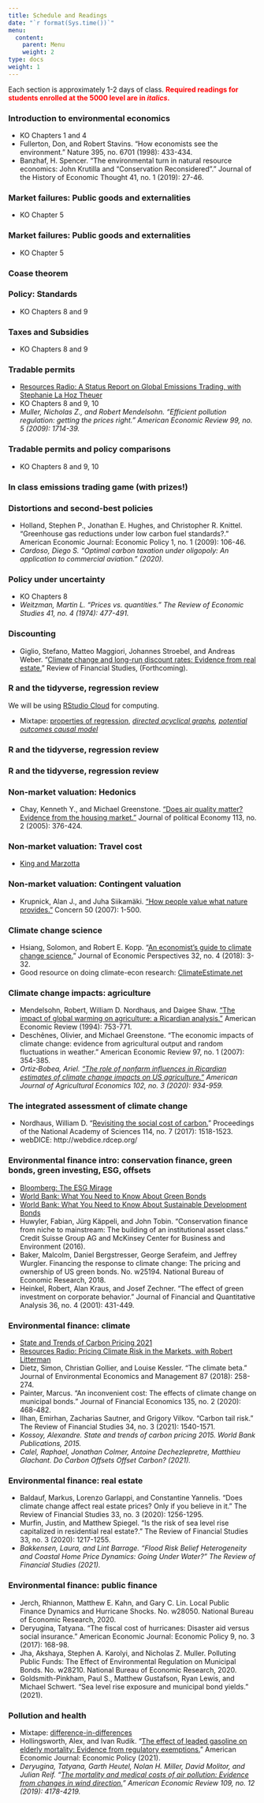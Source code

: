 ```yaml
---
title: Schedule and Readings
date: "`r format(Sys.time())`"
menu:
  content:
    parent: Menu
    weight: 2
type: docs
weight: 1
---
```


Each section is approximately 1-2 days of class. <span style="color:red">**Required readings for students enrolled at the 5000 level are in *italics*.** </span>

### Introduction to environmental economics

 - KO Chapters 1 and 4
 - Fullerton, Don, and Robert Stavins. "How economists see the environment." Nature 395, no. 6701 (1998): 433-434.
 - Banzhaf, H. Spencer. "The environmental turn in natural resource economics: John Krutilla and “Conservation Reconsidered”." Journal of the History of Economic Thought 41, no. 1 (2019): 27-46.

### Market failures: Public goods and externalities

 - KO Chapter 5

### Market failures: Public goods and externalities

  - KO Chapter 5

### Coase theorem

### Policy: Standards

  - KO Chapters 8 and 9

### Taxes and Subsidies

  - KO Chapters 8 and 9

### Tradable permits

  - [Resources Radio: A Status Report on Global Emissions Trading, with Stephanie La Hoz Theuer](https://www.resourcesmag.org/resources-radio/status-report-global-emissions-trading-stephanie-la-hoz-theuer/)
  - KO Chapters 8 and 9, 10
  - *Muller, Nicholas Z., and Robert Mendelsohn. "Efficient pollution regulation: getting the prices right." American Economic Review 99, no. 5 (2009): 1714-39.*

### Tradable permits and policy comparisons

  - KO Chapters 8 and 9, 10
  
### In class emissions trading game (with prizes!)

### Distortions and second-best policies

  - Holland, Stephen P., Jonathan E. Hughes, and Christopher R. Knittel. "Greenhouse gas reductions under low carbon fuel standards?." American Economic Journal: Economic Policy 1, no. 1 (2009): 106-46.
  - *Cardoso, Diego S. "Optimal carbon taxation under oligopoly: An application to commercial aviation." (2020).*

### Policy under uncertainty

  - KO Chapters 8
  - *Weitzman, Martin L. "Prices vs. quantities." The Review of Economic Studies 41, no. 4 (1974): 477-491.*


### Discounting

  - Giglio, Stefano, Matteo Maggiori, Johannes Stroebel, and Andreas Weber. "[Climate change and long-run discount rates: Evidence from real estate.](http://pages.stern.nyu.edu/~jstroebe/PDF/GMRSW_Climate.pdf)" Review of Financial Studies, (Forthcoming).

### R and the tidyverse, regression review

We will be using [RStudio Cloud](https://rstudio.cloud/) for computing.

  - Mixtape: [properties of regression](https://mixtape.scunning.com/probability-and-regression.html), *[directed acyclical graphs](https://mixtape.scunning.com/dag.html), [potential outcomes causal model](https://mixtape.scunning.com/potential-outcomes.html)*

### R and the tidyverse, regression review

### R and the tidyverse, regression review

  
### Non-market valuation: Hedonics

  - Chay, Kenneth Y., and Michael Greenstone. ["Does air quality matter? Evidence from the housing market."](https://epic.uchicago.edu/wp-content/uploads/2019/08/427462.pdf) Journal of political Economy 113, no. 2 (2005): 376-424.

### Non-market valuation: Travel cost

  - [King and Marzotta](http://www.ecosystemvaluation.org/travel_costs.htm)

### Non-market valuation: Contingent valuation

  - Krupnick, Alan J., and Juha Siikamäki. ["How people value what nature provides."](https://media.rff.org/archive/files/sharepoint/WorkImages/Download/RFF-Resources-165_WhatNatureProvides.pdf) Concern 50 (2007): 1-500.

### Climate change science

  - Hsiang, Solomon, and Robert E. Kopp. "[An economist's guide to climate change science.](https://www.aeaweb.org/articles?id=10.1257%2Fjep.32.4.3)" Journal of Economic Perspectives 32, no. 4 (2018): 3-32.
  - Good resource on doing climate-econ research: [ClimateEstimate.net](https://climateestimate.net/getting-started)

### Climate change impacts: agriculture

  - Mendelsohn, Robert, William D. Nordhaus, and Daigee Shaw. ["The impact of global warming on agriculture: a Ricardian analysis."](https://www.jstor.org/stable/pdf/2118029.pdf?casa_token=SgxWWSNDCrkAAAAA:KOQRexQyxDm-upRuB2klSFOhd73U4siWac5HdgYkXIBJbabt4kYXohFXIz0SkusR-F_w_sHb7gfEWYyurJpK0DqPqphPb1zstx2e1drXlUGwRRrC9Nc) American Economic Review (1994): 753-771.
  - Deschênes, Olivier, and Michael Greenstone. "The economic impacts of climate change: evidence from agricultural output and random fluctuations in weather." American Economic Review 97, no. 1 (2007): 354-385.
  - *Ortiz‐Bobea, Ariel. ["The role of nonfarm influences in Ricardian estimates of climate change impacts on US agriculture."](https://onlinelibrary.wiley.com/doi/pdf/10.1093/ajae/aaz047?casa_token=BiuedqaJzyEAAAAA:sAN63shhKgC1EzikS__FpU0duPuTy5HF6cNvrMJC9rqgeCngM9hDIv225lGSQpgyG_cYZyUKlf4Y-w) American Journal of Agricultural Economics 102, no. 3 (2020): 934-959.*

### The integrated assessment of climate change

  - Nordhaus, William D. "[Revisiting the social cost of carbon.](https://www.pnas.org/content/114/7/1518.full)" Proceedings of the National Academy of Sciences 114, no. 7 (2017): 1518-1523.
  - webDICE: http://webdice.rdcep.org/
  

### Environmental finance intro: conservation finance, green bonds, green investing, ESG, offsets
  
  - [Bloomberg: The ESG Mirage](https://www.bloomberg.com/graphics/2021-what-is-esg-investing-msci-ratings-focus-on-corporate-bottom-line/?ai=eyJpc1N1YnNjcmliZWQiOnRydWUsImFydGljbGVSZWFkIjpmYWxzZSwiYXJ0aWNsZUNvdW50IjowLCJ3YWxsSGVpZ2h0IjoxfQ==)
  - [World Bank: What You Need to Know About Green Bonds](https://www.worldbank.org/en/news/feature/2021/12/08/what-you-need-to-know-about-ifc-s-green-bonds)
  - [World Bank: What You Need to Know About Sustainable Development Bonds](https://www.worldbank.org/en/news/feature/2021/09/28/what-you-need-to-know-about-sustainable-development-bonds)
  - Huwyler, Fabian, Jürg Käppeli, and John Tobin. "Conservation finance from niche to mainstream: The building of an institutional asset class." Credit Suisse Group AG and McKinsey Center for Business and Environment (2016).
  - Baker, Malcolm, Daniel Bergstresser, George Serafeim, and Jeffrey Wurgler. Financing the response to climate change: The pricing and ownership of US green bonds. No. w25194. National Bureau of Economic Research, 2018.
  - Heinkel, Robert, Alan Kraus, and Josef Zechner. "The effect of green investment on corporate behavior." Journal of Financial and Quantitative Analysis 36, no. 4 (2001): 431-449.

### Environmental finance: climate

  - [State and Trends of Carbon Pricing 2021](https://openknowledge.worldbank.org/bitstream/handle/10986/35620/9781464817281.pdf?sequence=12&isAllowed=y)
  - [Resources Radio: Pricing Climate Risk in the Markets, with Robert Litterman](https://www.resourcesmag.org/resources-radio/pricing-climate-risk-markets-robert-litterman/)
  - Dietz, Simon, Christian Gollier, and Louise Kessler. "The climate beta." Journal of Environmental Economics and Management 87 (2018): 258-274.
  - Painter, Marcus. "An inconvenient cost: The effects of climate change on municipal bonds." Journal of Financial Economics 135, no. 2 (2020): 468-482.
  - Ilhan, Emirhan, Zacharias Sautner, and Grigory Vilkov. "Carbon tail risk." The Review of Financial Studies 34, no. 3 (2021): 1540-1571.
  - *Kossoy, Alexandre. State and trends of carbon pricing 2015. World Bank Publications, 2015.*
  - *Calel, Raphael, Jonathan Colmer, Antoine Dechezlepretre, Matthieu Glachant. Do Carbon Offsets Offset Carbon? (2021).*

### Environmental finance: real estate  

  - Baldauf, Markus, Lorenzo Garlappi, and Constantine Yannelis. "Does climate change affect real estate prices? Only if you believe in it." The Review of Financial Studies 33, no. 3 (2020): 1256-1295.
  - Murfin, Justin, and Matthew Spiegel. "Is the risk of sea level rise capitalized in residential real estate?." The Review of Financial Studies 33, no. 3 (2020): 1217-1255.
  - *Bakkensen, Laura, and Lint Barrage. "Flood Risk Belief Heterogeneity and Coastal Home Price Dynamics: Going Under Water?" The Review of Financial Studies (2021).*
  
### Environmental finance: public finance

  - Jerch, Rhiannon, Matthew E. Kahn, and Gary C. Lin. Local Public Finance Dynamics and Hurricane Shocks. No. w28050. National Bureau of Economic Research, 2020.
  - Deryugina, Tatyana. "The fiscal cost of hurricanes: Disaster aid versus social insurance." American Economic Journal: Economic Policy 9, no. 3 (2017): 168-98.
  - Jha, Akshaya, Stephen A. Karolyi, and Nicholas Z. Muller. Polluting Public Funds: The Effect of Environmental Regulation on Municipal Bonds. No. w28210. National Bureau of Economic Research, 2020.
  - Goldsmith-Pinkham, Paul S., Matthew Gustafson, Ryan Lewis, and Michael Schwert. "Sea level rise exposure and municipal bond yields." (2021).

### Pollution and health

  - Mixtape: [difference-in-differences](https://mixtape.scunning.com/ch8.html)
  - Hollingsworth, Alex, and Ivan Rudik. "[The effect of leaded gasoline on elderly mortality: Evidence from regulatory exemptions.](https://osf.io/preprints/socarxiv/rdy6g/)" American Economic Journal: Economic Policy (2021).
  - *Deryugina, Tatyana, Garth Heutel, Nolan H. Miller, David Molitor, and Julian Reif. "[The mortality and medical costs of air pollution: Evidence from changes in wind direction.](http://www.julianreif.com/research/reif.aer.2019.pollution.pdf)" American Economic Review 109, no. 12 (2019): 4178-4219.*